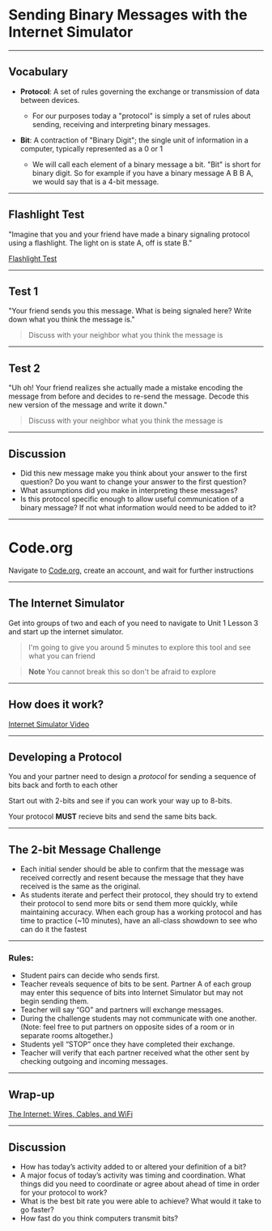 
# Sending Binary Messages with the Internet Simulator

---

## Vocabulary

- **Protocol**: A set of rules governing the exchange or transmission of data between devices.
    - For our purposes today a "protocol" is simply a set of rules about sending, receiving and interpreting binary messages.

- **Bit**: A contraction of "Binary Digit"; the single unit of information in a computer, typically represented as a 0 or 1
    - We will call each element of a binary message a bit. "Bit" is short for binary digit. So for example if you have a binary message A B B A, we would say that is a 4-bit message.

---

## Flashlight Test

"Imagine that you and your friend have made a binary signaling protocol using a flashlight. The light on is state A, off is state B."

[Flashlight Test](https://docs.google.com/presentation/d/1juvbxu1begVxgiVcGMHsGv4QuunxdHFJwT-TVR8wZuc/edit#slide=id.g12976fcfcc_0_71)

---

## Test 1

"Your friend sends you this message. What is being signaled here? Write down what you think the message is."

> Discuss with your neighbor what you think the message is

---

## Test 2

"Uh oh! Your friend realizes she actually made a mistake encoding the message from before and decides to re-send the message. Decode this new version of the message and write it down."

> Discuss with your neighbor what you think the message is

---

## Discussion

- Did this new message make you think about your answer to the first question? Do you want to change your answer to the first question?
- What assumptions did you make in interpreting these messages?
- Is this protocol specific enough to allow useful communication of a binary message? If not what information would need to be added to it?

---

# Code.org

Navigate to [Code.org](https://code.org), create an account, and wait for further instructions

---

## The Internet Simulator

Get into groups of two and each of you need to navigate to Unit 1 Lesson 3 and start up the internet simulator. 

> I'm going to give you around 5 minutes to explore this tool and see what you can friend

> **Note** You cannot break this so don't be afraid to explore

---

## How does it work? 

[Internet Simulator Video](https://youtu.be/Kn6Fd5uwZno)

---

## Developing a Protocol

You and your partner need to design a *protocol* for sending a sequence of bits back and forth to each other

Start out with 2-bits and see if you can work your way up to 8-bits. 

Your protocol **MUST** recieve bits and send the same bits back.

---

## The 2-bit Message Challenge

- Each initial sender should be able to confirm that the message was received correctly and resent because the message that they have received is the same as the original.
- As students iterate and perfect their protocol, they should try to extend their protocol to send more bits or send them more quickly, while maintaining accuracy. When each group has a working protocol and has time to practice (~10 minutes), have an all-class showdown to see who can do it the fastest

---

### Rules: 

- Student pairs can decide who sends first.
- Teacher reveals sequence of bits to be sent. Partner A of each group may enter this sequence of bits into Internet Simulator but may not begin sending them.
- Teacher will say “GO” and partners will exchange messages.
- During the challenge students may not communicate with one another. (Note: feel free to put partners on opposite sides of a room or in separate rooms altogether.)
- Students yell “STOP” once they have completed their exchange.
- Teacher will verify that each partner received what the other sent by checking outgoing and incoming messages.

---

## Wrap-up

[The Internet: Wires, Cables, and WiFi](https://www.youtube.com/watch?v=ZhEf7e4kopM)

---

## Discussion

- How has today’s activity added to or altered your definition of a bit?
- A major focus of today’s activity was timing and coordination. What things did you need to coordinate or agree about ahead of time in order for your protocol to work?
- What is the best bit rate you were able to achieve? What would it take to go faster?
- How fast do you think computers transmit bits?
